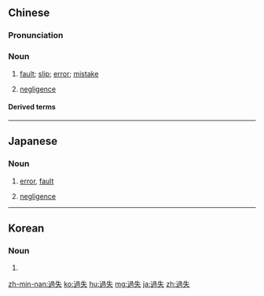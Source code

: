 {{also|过失}}
==Chinese==
{{zh-forms|s=过失}}

===Pronunciation===
{{zh-pron
|m=guòshī
|c=gwo3 sat1
|h=pfs=ko-sṳt
|mn=kòe-sit/kè-sit
|ma=Zh-guòshi.ogg
|cat=n
}}

===Noun===
{{zh-noun}}

# [[fault]]; [[slip]]; [[error]]; [[mistake]]
#: {{zh-x|掩飾 自己 的 過失|to cover up one's '''mistake'''}}
# [[negligence]]

====Derived terms====
{{zh-der|過失殺人}}

{{zh-cat|Advanced}}

----

==Japanese==
{{ja-kanjitab|か|しつ|yomi=on}}

===Noun===
{{ja-noun|かしつ}}

# [[error]], [[fault]]
# {{lb|ja|legal|sort=かしつ}} [[negligence]]

----

==Korean==
{{ko-hanjatab|過|失}}

===Noun===
{{ko-noun|rv=gwa-sil|hangeul=과실}}

# {{hanja form of|과실}}

[[zh-min-nan:過失]]
[[ko:過失]]
[[hu:過失]]
[[mg:過失]]
[[ja:過失]]
[[zh:過失]]